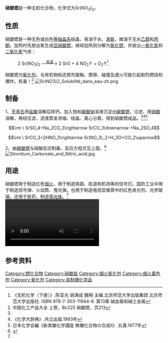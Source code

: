 {{chembox
| Reference = <ref name="BGIA GESTIS">{{GESTIS|Name=Strontiumnitrat|ZVG=5420|CAS=10042-76-9|Datum=3.8.2007}}</ref>
| Name = 硝酸锶
| ImageFile1 = strontium nitrate.png
| ImageSize1 = 150px
| ImageFile2 = Strontium nitrate.JPG
| IUPACName = Strontium nitrate
| OtherNames = 
| Section1 = {{Chembox Identifiers
| CASNo = 10042-76-9
| CASNo_Ref = {{cascite|correct|CAS}}
|    PubChem  =  24848
|  ChemSpiderID_Ref  = {{chemspidercite|correct|chemspider}}|  ChemSpiderID  =  23231
|  UNII_Ref  = {{fdacite|correct|FDA}}|  UNII  =  BDG873AQZL
|  InChI  =  1/2NO3.Sr/c2*2-1(3)4;/q2*-1;+2
|  InChIKey  =  DHEQXMRUPNDRPG-UHFFFAOYAG
|  SMILES  =  [Sr+2].[O-][N+]([O-])=O.[O-][N+]([O-])=O
|  StdInChI_Ref  = {{stdinchicite|correct|chemspider}}|  StdInChI  =  1S/2NO3.Sr/c2*2-1(3)4;/q2*-1;+2
|  StdInChIKey_Ref  = {{stdinchicite|correct|chemspider}}|  StdInChIKey  =  DHEQXMRUPNDRPG-UHFFFAOYSA-N
|  EINECS  =  233-131-9
}}
| Section2 = {{Chembox Properties
|   Formula = Sr(NO<sub>3</sub>)<sub>2</sub>
|   MolarMass = 211.63
|   Appearance = 无色或白色结晶
|   Density = 2.986 g/cm<sup>3</sup> (无水物) <br /> 2.20 g/cm<sup>3</sup> (四水合物) <ref>Pradyot Patnaik. ''Handbook of Inorganic Chemicals''. McGraw-Hill, 2002, ISBN 0070494398</ref>
|   MeltingPt = 570 ºC (无水物) <br /> 100 °C, 分解 (四水合物)
|   BoilingPt = 645 ºC, 分解
|   Solubility = 无水物：<br /> 71 g/100 ml (18 °C) <br /> 66 g/100 mL (20 °C) <hr>四水合物：<br /> 60.4 g/100 mL (0 °C) <br /> 206 g/100 mL (100 °C)
|   SolOther = 溶于[[氨|氨]]，微溶于[[乙醇|乙醇]]、[[丙酮|丙酮]]
  }}
| Section7 = {{Chembox Hazards
|   ExternalMSDS = 
|   EUClass = 氧化性 ('''O''')<br />刺激性 ('''Xi''')
|   RPhases = {{R8}}, {{R36/38}}
|   SPhases = {{S17}}, {{S26}}
|   FlashPt = 不可燃
|   LD50 = 1826 mg/kg (小鼠经口)<ref name="Hedinger">[http://www.hedinger.de/uploads/media/Strontiumnitrat_v002.pdf Sicherheitsdatenblatt (hedinger)]{{dead link|time=2018年4月|bot=InternetArchiveBot|fix-attempted=yes}}</ref><br />2750 mg/kg (大鼠经口)<ref name="Hedinger" /><br />3865 mg/kg (兔经口)<ref name="Hedinger" />
  }}
| Section8 = {{Chembox Related
|   OtherAnions = [[硫酸锶|硫酸锶]]<br/>[[氯化锶|氯化锶]]
|   OtherCations = [[硝酸铍|硝酸铍]]<br/>[[硝酸镁|硝酸镁]]<br/>[[硝酸钙|硝酸钙]]<br/>[[硝酸钡|硝酸钡]]
  }}
}}

'''硝酸锶'''是一种无机化合物，化学式为Sr(NO<sub>3</sub>)<sub>2</sub>。

== 性质 ==
硝酸锶是一种无色或白色[[等轴晶系|等轴晶系]]结晶，易溶于水、[[液氨|液氨]]，微溶于无水[[乙醇|乙醇]]和[[丙酮|丙酮]]。加热时先放出氧生成[[亚硝酸锶|亚硝酸锶]]，继续加热则分解为[[氧化锶|氧化锶]]，并放出[[一氧化氮|一氧化氮]]和[[二氧化氮|二氧化氮]]气体：
: 2 Sr(NO<sub>3</sub>)<sub>2</sub> —<sup><u>高温</u></sup>→ 2 SrO + 4 NO<sub>2</sub>↑ + O<sub>2</sub>↑<ref name="wj_bsd">《无机化学（下册）》.陈亚光 胡满成 魏朔 主编.北京师范大学出版集团 北京师范大学出版社. ISBN 978-7-303-11944-8. 第13章 碱金属和碱土金属</ref>
硝酸锶为[[氧化剂|氧化剂]]，与有机物和还原剂接触、摩擦、碰撞及遇火可能引起剧烈燃烧和爆炸。有毒！<ref name="zghg">中国化工产品大全 上卷，Bc225 硝酸锶，页213</ref>
[[File:Sr(NO3)2_Solubilité_dans_eau-zh.png|thumb]]{{clear|left}}

== 制备 ==
1、[[天青石|天青石]]用[[盐酸|盐酸]]溶解后除钙，加入饱和[[碳酸钠|碳酸钠]]溶液沉淀出[[碳酸锶|碳酸锶]]，过滤，用[[硝酸|硝酸]]溶解，再经压滤、滤液蒸发浓缩、结晶、离心分离，得到硝酸锶成品。<ref name="zghg" /><ref name=daijiten>《化学大辞典》.共立出版.1993年</ref><ref name=jikkenkagakukoza>日本化学会編《新実験化学講座 無機化合物の合成II》.丸善.1977年</ref>
:<math>\rm \ SrSO_4+Na_2CO_3\rightarrow SrCO_3\downarrow +Na_2SO_4</math>
:<math>\rm \ SrCO_3+2HNO_3\rightarrow Sr(NO_3)_2+H_2O+CO_2\uparrow</math>

2、由[[碳酸锶|碳酸锶]]与硝酸反应制备。反应方程式见上面。<ref>{{Cite book|chapter=Strontium Sulfide and Selenide Phosphors|first2=R. K.|editor-first=Ludwig F.|last5=Poor|first5=E. L.|last4=Lyon|first4=D. W.|last3=Rosenstein|first3=R. D.|last2=Osterheld|last=Ward|title=Inorganic Syntheses|first=R.|doi=10.1002/9780470132340.ch4|pages=11–24|isbn=978-0-470-13234-0|location=Hoboken, NJ, USA|date=2007-01-05|publisher=John Wiley & Sons, Inc.|url=http://doi.wiley.com/10.1002/9780470132340.ch4|editor-last=Audrieth}}</ref>
[[File:Strontium_Carbonate_and_Nitric_acid.jpg|thumb]]{{clear|left}}

== 用途 ==
硝酸锶用于制造红色[[烟火|烟火]]，用于制造铁路、航道和机场等的信号灯。国防工业中用于制造信号弹、火焰筒、曳光弹。也用于制造电视显像管中的红色发光剂、光学玻璃。还用于医药，制造[[萤光体|萤光体]]。<ref name="zghg" />
[[File:Strontium_nitrate_rs.ogv|thumb]]

== 参考资料 ==
{{reflist}}
{{鍶化合物}}
{{硝酸盐}}

[[Category:锶化合物|Category:锶化合物]]
[[Category:硝酸盐|Category:硝酸盐]]
[[Category:烟火氧化剂|Category:烟火氧化剂]]
[[Category:烟火着色剂|Category:烟火着色剂]]
[[Category:氧化剂|Category:氧化剂]]
[[Category:易制爆化学品|Category:易制爆化学品]]